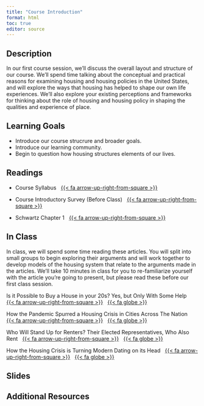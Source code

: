 ```yaml
---
title: "Course Introduction"
format: html
toc: true
editor: source
---
```


## Description

In our first course session, we'll discuss the overall layout and structure of our course. We'll spend time talking about the conceptual and practical reasons for examining housing and housing policies in the United States, and will explore the ways that housing has helped to shape our own life experiences. We'll also explore your existing perceptions and frameworks for thinking about the role of housing and housing policy in shaping the qualities and experience of place.

## Learning Goals

-   Introduce our course strucrure and broader goals.
-   Introduce our learning community.
-   Begin to question how housing structures elements of our lives.

## Readings

-   Course Syllabus &nbsp; [{{< fa arrow-up-right-from-square >}}](../syllabus/index.qmd)

-   Course Introductory Survey (Before Class) &nbsp; [{{< fa arrow-up-right-from-square >}}](https://forms.illinois.edu/sec/2047607241)

-   Schwartz Chapter 1 &nbsp; [{{< fa arrow-up-right-from-square >}}](https://uofi.box.com/s/3g0ys0vug4bnoaycd3lh9gdm23mao2mt)

## In Class

In class, we will spend some time reading these articles. You will split into small groups to begin exploring their arguments and will work together to develop models of the housing system that relate to the arguments made in the articles. We'll take 10 minutes in class for you to re-familiarize yourself with the article you're going to present, but please read these before our first class session.

Is it Possible to Buy a House in your 20s? Yes, but Only With Some Help &nbsp; [{{< fa arrow-up-right-from-square >}}](https://uofi.box.com/s/19pi8battggfnk6w690a362rm327fnfs) &nbsp; [{{< fa globe >}}](https://www.nytimes.com/2023/08/05/business/buying-house-20s-mortgage.html?searchResultPosition=8)

How the Pandemic Spurred a Housing Crisis in Cities Across The Nation  &nbsp; [{{< fa arrow-up-right-from-square >}}](https://uofi.box.com/s/74ckwia5dlgnial886q0ri7nn0zmjg4d) &nbsp; [{{< fa globe >}}](https://www.politico.com/interactives/2023/50-mayors-us-cities/housing/)

Who Will Stand Up for Renters? Their Elected Representatives, Who Also Rent &nbsp; [{{< fa arrow-up-right-from-square >}}](https://uofi.box.com/s/xqkwvrxve0s9fxyowzo8qfvfr0ifnzz4) &nbsp; [{{< fa globe >}}](https://www.nytimes.com/2023/07/21/business/economy/renters-caucus-elected-representatives-who-rent.html?searchResultPosition=52)

How the Housing Crisis is Turning Modern Dating on its Head &nbsp; [{{< fa arrow-up-right-from-square >}}](https://uofi.box.com/s/yv0jjr0vnptzr5ga49cj7jfviq7oycqj) &nbsp; [{{< fa globe >}}](https://www.theguardian.com/lifeandstyle/2023/jul/22/is-housing-crisis-killing-romance-modern-dating-jane-austen)

## Slides

## Additional Resources
